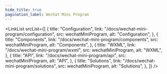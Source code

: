 ```yaml
---
hide_title: true
pagination_label: Wechat Mini Program
---
```



<FeatureIcon
  src={wechatMiniProgram}
  alt="Wechat Mini Program"
  title="Wechat Mini Program"
/>
<LinkList
  srcList={[
    {
      title: "Configuration",
      link: "/docs/wechat-mini-program/configuration",
      src: wechatMiniProgram,
      alt: "Configuration",
    },
    {
      title: "Components",
      link: "/docs/wechat-mini-program/components",
      src: wechatMiniProgram,
      alt: "Components",
    },
    {
      title: "WXML",
      link: "/docs/wechat-mini-program/wxml",
      src: wechatMiniProgram,
      alt: "WXML",
    },
    {
      title: "API",
      link: "/docs/wechat-mini-program/api",
      src: wechatMiniProgram,
      alt: "API",
    },
    {
      title: "Solutions",
      link: "/docs/wechat-mini-program/solutions",
      src: wechatMiniProgram,
      alt: "Solutions",
    },
  ]}
/>
